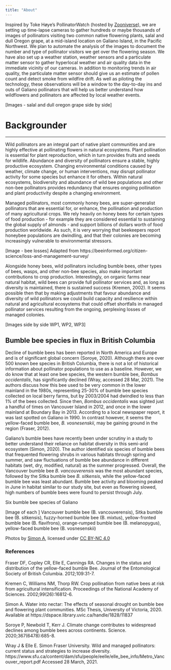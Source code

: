 ---
title: "About"
---


 Inspired by Toke Høye’s PollinatorWatch (hosted by [Zooniverse](www.zooniverse.org)), we are setting up time-lapse cameras to gather hundreds or maybe thousands of images of pollinators visiting two common native flowering plants, salal and dull Oregon grape, at a mid-island location on Galiano Island, in the Pacific Northwest. We plan to automate the analysis of the images to document the number and type of pollinator visitors we get over the flowering season. We have also set up a weather station, weather sensors and a particulate matter sensor to gather hyperlocal weather and air quality data in the immediate vicinity of our cameras. In addition to monitoring trends in air quality, the particulate matter sensor should give us an estimate of pollen count and detect smoke from wildfire drift. As well as piloting the technology, these observations will be a window to the day-to-day ins and outs of Galiano pollinators that will help us better understand how wildflowers and pollinators are affected by local weather events.  

[Images - salal and dull oregon grape side by side]


# Backgrounder
***

 Wild pollinators are an integral part of native plant communities and are highly effective at pollinating flowers in natural ecosystems. Plant pollination is essential for plant reproduction, which in turn provides fruits and seeds for wildlife. Abundance and diversity of pollinators ensure a stable, highly productive ecosystem. Changing environmental conditions caused by weather, climate change, or human interventions, may disrupt pollinator activity for some species but enhance it for others. Within natural ecosystems, biodiversity and abundance of wild bee populations and other non-bee pollinators provides redundancy that ensures ongoing pollination and plant productivity despite a changing environment. 
 

 Managed pollinators, most commonly honey bees, are super-generalist pollinators that are essential for, or enhance, the pollination and production of many agricultural crops. We rely heavily on honey bees for certain types of food production - for example they are considered essential to sustaining the global supply of almonds - and support billions of dollars worth of food production worldwide. As such, it is very worrying that beekeepers report honeybee populations are dwindling, and that their colonies are becoming increasingly vulnerable to environmental stressors. 
 
 
 [Image - bee losses]
 Adapted from https://beeinformed.org/citizen-science/loss-and-management-survey/
 
 
 Alongside honey bees, wild pollinators including bumble bees, other types of bees, wasps, and other non-bee species, also make important contributions to crop production. Interestingly, on organic farms near natural habitat, wild bees can provide full pollinator services and, as long as diversity is maintained, there is sustained success (Kremen, 2002). It seems possible then that by making adjustments that favour abundance and diversity of wild pollinators we could build capacity and resilience within natural and agricultural ecosystems that could offset shortfalls in managed pollinator services resulting from the ongoing, perplexing losses of managed colonies. 
 
 [Images side by side WP1, WP2, WP3]
 

## Bumble bee species in flux in British Columbia

 Decline of bumble bees has been reported in North America and Europe and is of significant global concern (Soroye, 2020). Although there are over 500 known bee species in British Columbia, there is not a lot of historical information about pollinator populations to use as a baseline. However, we do know that at least one bee species, the western bumble bee, *Bombus occidentalis*, has significantly declined (Wray, accessed 28 Mar, 2021). The authors discuss how this bee used to be very common in the lower mainland in the 1980s, representing 25-30% of bumble bee species collected on local berry farms, but by 2003/2004 had dwindled to less than 1% of the bees collected. Since then, *Bombus occidentalis* was sighted just a handful of times on Vancouver Island in 2012, and once in the lower mainland at Boundary Bay in 2013. According to a local newspaper report, it was last spotted on Galiano in 1990. In contrast however, it seems the yellow-faced bumble bee, *B. vosnesenskii*, may be gaining ground in the region (Fraser, 2012). 
 
 
 Galiano's bumble bees have recently been under scrutiny in a study to better understand their reliance on habitat diversity in this semi-arid
ecosystem (Simon, 2020). The author identified six species of bumble bees that frequented flowering shrubs in various habitats through spring and summer, and saw fluctuations of bumble bee abundance in different habitats (wet, dry, modified, natural) as the summer progressed. Overall, the Vancouver bumble bee *B. vancouverensis* was the most abundant species, followed by the Sitka bumble bee *B. sitkensis*, while the yellow-faced bumble bee was least abundant. Bumble bee activity and blooming peaked in June in habitat similar to our study site, but even as flowering slowed, high numbers of bumble bees were found to persist through July.

Six bumble bee species of Galiano 


[Image of each ]
Vancouver bumble bee (B. vancouverensis), Sitka bumble bee (B. sitkensis), fuzzy-horned bumble bee (B. mixtus), yellow-fronted bumble bee (B. flavifrons), orange-rumped bumble bee (B. melanopygus), yellow-faced bumble bee (B. vosnesenskii)    

Photos by [Simon A](https://inaturalist.ca/people/37277), licensed under [CC BY-NC 4.0](www.https://creativecommons.org/licenses/by-nc/4.0/)  


### References
 
 
 Fraser DF, Copley CR, Elle E, Cannings RA. Changes in the status and distribution of the yellow-faced bumble Bee. Journal of the Entomological Society of British Columbia. 2012;109:31-7.
 
 Kremen C, Williams NM, Thorp RW. Crop pollination from native bees at risk from agricultural intensification. Proceedings of the National Academy of Sciences. 2002;99(26):16812-6.
 
 
 Simon A. Water into nectar: The effects of seasonal drought on bumble bee and flowering plant communities. MSc Thesis, University of Victoria, 2020. Available at https://dspace.library.uvic.ca/handle/1828/11837 
 
 
 Soroye P, Newbold T, Kerr J. Climate change contributes to widespread declines among bumble bees across continents. Science. 2020;367(6478):685-8.
  
  Wray J & Elle E. Simon Fraser University. Wild and managed pollinators: current status and strategies to increase diversity. https://www.sfu.ca/content/dam/sfu/people/eelle/elle_bee_info/Metro_Vancouver_report.pdf Accessed 28 March, 2021.
 
 
 
